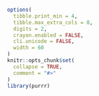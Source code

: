 ```r
options(
  tibble.print_min = 4,
  tibble.max_extra_cols = 8,
  digits = 2,
  crayon.enabled = FALSE,
  cli.unicode = FALSE,
  width = 60
)
knitr::opts_chunk$set(
  collapse = TRUE,
  comment = "#>"
)
library(purrr)
```
